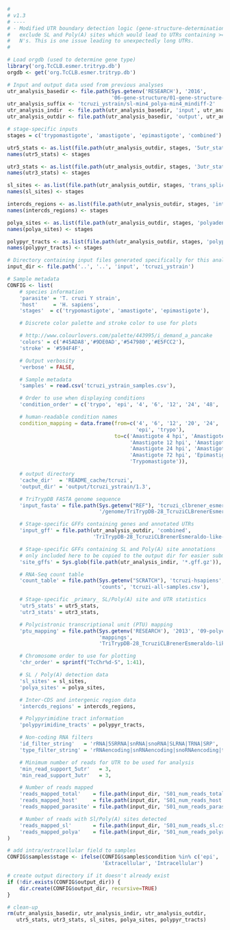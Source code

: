 ```r
#
# v1.3
# ----
# - Modified UTR boundary detection logic (gene-structure-determination) to
#   exclude SL and Poly(A) sites which would lead to UTRs containing >= 100
#   N's. This is one issue leading to unexpectedly long UTRs.
#

# Load orgdb (used to determine gene type)
library('org.TcCLB.esmer.tritryp.db')
orgdb <- get('org.TcCLB.esmer.tritryp.db')

# Input and output data used from previous analyses
utr_analysis_basedir <- file.path(Sys.getenv('RESEARCH'), '2016',
                                  '06-gene-structure/01-gene-structure-determination')
utr_analysis_suffix <- 'tcruzi_ystrain/sl-min4_polya-min4_mindiff-2'
utr_analysis_indir  <- file.path(utr_analysis_basedir, 'input', utr_analysis_suffix)
utr_analysis_outdir <- file.path(utr_analysis_basedir, 'output', utr_analysis_suffix)

# stage-specific inputs
stages = c('trypomastigote', 'amastigote', 'epimastigote', 'combined')

utr5_stats <- as.list(file.path(utr_analysis_outdir, stages, '5utr_stats.csv'))
names(utr5_stats) <- stages

utr3_stats <- as.list(file.path(utr_analysis_outdir, stages, '3utr_stats.csv'))
names(utr3_stats) <- stages

sl_sites <- as.list(file.path(utr_analysis_outdir, stages, 'trans_splice_sites.csv'))
names(sl_sites) <- stages

intercds_regions <- as.list(file.path(utr_analysis_outdir, stages, 'intercds_regions.csv'))
names(intercds_regions) <- stages

polya_sites <- as.list(file.path(utr_analysis_outdir, stages, 'polyadenylation_sites.csv'))
names(polya_sites) <- stages

polypyr_tracts <- as.list(file.path(utr_analysis_outdir, stages, 'polypyrimidine_tracts.csv'))
names(polypyr_tracts) <- stages

# Directory containing input files generated specifically for this analysis
input_dir <- file.path('..', '..', 'input', 'tcruzi_ystrain')

# Sample metadata
CONFIG <- list(
    # species information
    'parasite' = 'T. cruzi Y strain',
    'host'     = 'H. sapiens',
    'stages'  = c('trypomastigote', 'amastigote', 'epimastigote'),

    # Discrete color palette and stroke color to use for plots

    # http://www.colourlovers.com/palette/443995/i_demand_a_pancake
    'colors' = c('#45ADA8','#9DE0AD','#547980','#E5FCC2'),
    'stroke' = '#594F4F',

    # Output verbosity
    'verbose' = FALSE,

    # Sample metadata
    'samples' = read.csv('tcruzi_ystrain_samples.csv'),

    # Order to use when displaying conditions
    'condition_order' = c('trypo', 'epi', '4', '6', '12', '24', '48', '72'),

    # human-readable condition names
    condition_mapping = data.frame(from=c('4', '6', '12', '20', '24', '48', '72',
                                          'epi', 'trypo'),
                                   to=c('Amastigote 4 hpi', 'Amastigote 6 hpi', 
                                        'Amastigote 12 hpi', 'Amastigote 20 hpi',
                                        'Amastigote 24 hpi', 'Amastigote 48 hpi',
                                        'Amastigote 72 hpi', 'Epimastigote',
                                        'Trypomastigote')),

    # output directory
    'cache_dir'  = 'README_cache/tcruzi',
    'output_dir' = 'output/tcruzi_ystrain/1.3',

    # TriTrypDB FASTA genome sequence
    'input_fasta' = file.path(Sys.getenv("REF"), 'tcruzi_clbrener_esmeraldo-like', 
                              '/genome/TriTrypDB-28_TcruziCLBrenerEsmeraldo-like_Genome.fasta'),

    # Stage-specific GFFs containing genes and annotated UTRs
    'input_gff' = file.path(utr_analysis_outdir, 'combined',
                            'TriTrypDB-28_TcruziCLBrenerEsmeraldo-like-with-utrs.gff'),

    # Stage-specific GFFs containing SL and Poly(A) site annotations
    # only included here to be copied to the output dir for easier submission
    'site_gffs' = Sys.glob(file.path(utr_analysis_indir, '*.gff.gz')),

    # RNA-Seq count table
    'count_table' = file.path(Sys.getenv("SCRATCH"), 'tcruzi-hsapiens',
                              'counts', 'tcruzi-all-samples.csv'),

    # Stage-specific _primary_ SL/Poly(A) site and UTR statistics
    'utr5_stats' = utr5_stats,
    'utr3_stats' = utr3_stats,

    # Polycistronic transcriptional unit (PTU) mapping
    'ptu_mapping' = file.path(Sys.getenv('RESEARCH'), '2013', '09-polycistron_detection',
                              'mappings',
                              'TriTrypDB-28_TcruziCLBrenerEsmeraldo-like_PTUs.csv'),

    # Chromosome order to use for plotting
    'chr_order' = sprintf("TcChr%d-S", 1:41),

    # SL / Poly(A) detection data
    'sl_sites' = sl_sites,
    'polya_sites' = polya_sites,

    # Inter-CDS and intergenic region data
    'intercds_regions' = intercds_regions,

    # Polypyrimidine tract information
    'polypyrimidine_tracts' = polypyr_tracts,

    # Non-coding RNA filters
    'id_filter_string'   = 'rRNA|5SRRNA|snRNA|snoRNA|SLRNA|TRNA|SRP',
    'type_filter_string' = 'rRNAencoding|snRNAencoding|snoRNAencoding|tRNAencoding',

    # Minimum number of reads for UTR to be used for analysis
    'min_read_support_5utr'   = 3,
    'min_read_support_3utr'   = 3,

    # Number of reads mapped
    'reads_mapped_total'    = file.path(input_dir, 'S01_num_reads_total.csv'),
    'reads_mapped_host'     = file.path(input_dir, 'S01_num_reads_host.csv'),
    'reads_mapped_parasite' = file.path(input_dir, 'S01_num_reads_parasite.csv'),

    # Number of reads with Sl/Poly(A) sites detected
    'reads_mapped_sl'       = file.path(input_dir, 'S01_num_reads_sl.csv'),
    'reads_mapped_polya'    = file.path(input_dir, 'S01_num_reads_polya.csv')
)

# add intra/extracellular field to samples
CONFIG$samples$stage <- ifelse(CONFIG$samples$condition %in% c('epi', 'trypo'),
                               'Extracellular', 'Intracellular')

# create output directory if it doesn't already exist
if (!dir.exists(CONFIG$output_dir)) {
    dir.create(CONFIG$output_dir, recursive=TRUE)
}

# clean-up
rm(utr_analysis_basedir, utr_analysis_indir, utr_analysis_outdir, 
   utr5_stats, utr3_stats, sl_sites, polya_sites, polypyr_tracts)
```


